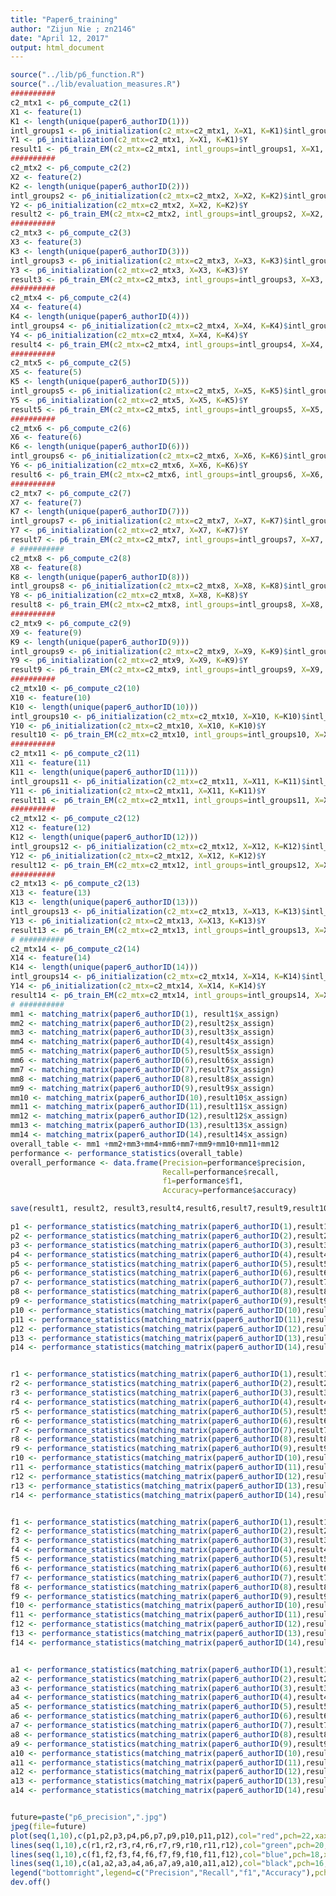 ```yaml
---
title: "Paper6_training"
author: "Zijun Nie ; zn2146"
date: "April 12, 2017"
output: html_document
---
```


```r
source("../lib/p6_function.R")
source("../lib/evaluation_measures.R")
##########
c2_mtx1 <- p6_compute_c2(1)
X1 <- feature(1)
K1 <- length(unique(paper6_authorID(1)))
intl_groups1 <- p6_initialization(c2_mtx=c2_mtx1, X=X1, K=K1)$intl_groups
Y1 <- p6_initialization(c2_mtx=c2_mtx1, X=X1, K=K1)$Y
result1 <- p6_train_EM(c2_mtx=c2_mtx1, intl_groups=intl_groups1, X=X1, Y=Y1, K=K1)
##########
c2_mtx2 <- p6_compute_c2(2)
X2 <- feature(2)
K2 <- length(unique(paper6_authorID(2)))
intl_groups2 <- p6_initialization(c2_mtx=c2_mtx2, X=X2, K=K2)$intl_groups
Y2 <- p6_initialization(c2_mtx=c2_mtx2, X=X2, K=K2)$Y
result2 <- p6_train_EM(c2_mtx=c2_mtx2, intl_groups=intl_groups2, X=X2, Y=Y2, K=K2)
##########
c2_mtx3 <- p6_compute_c2(3)
X3 <- feature(3)
K3 <- length(unique(paper6_authorID(3)))
intl_groups3 <- p6_initialization(c2_mtx=c2_mtx3, X=X3, K=K3)$intl_groups
Y3 <- p6_initialization(c2_mtx=c2_mtx3, X=X3, K=K3)$Y
result3 <- p6_train_EM(c2_mtx=c2_mtx3, intl_groups=intl_groups3, X=X3, Y=Y3, K=K3)
##########
c2_mtx4 <- p6_compute_c2(4)
X4 <- feature(4)
K4 <- length(unique(paper6_authorID(4)))
intl_groups4 <- p6_initialization(c2_mtx=c2_mtx4, X=X4, K=K4)$intl_groups
Y4 <- p6_initialization(c2_mtx=c2_mtx4, X=X4, K=K4)$Y
result4 <- p6_train_EM(c2_mtx=c2_mtx4, intl_groups=intl_groups4, X=X4, Y=Y4, K=K4)
##########
c2_mtx5 <- p6_compute_c2(5)
X5 <- feature(5)
K5 <- length(unique(paper6_authorID(5)))
intl_groups5 <- p6_initialization(c2_mtx=c2_mtx5, X=X5, K=K5)$intl_groups
Y5 <- p6_initialization(c2_mtx=c2_mtx5, X=X5, K=K5)$Y
result5 <- p6_train_EM(c2_mtx=c2_mtx5, intl_groups=intl_groups5, X=X5, Y=Y5, K=K5)
##########
c2_mtx6 <- p6_compute_c2(6)
X6 <- feature(6)
K6 <- length(unique(paper6_authorID(6)))
intl_groups6 <- p6_initialization(c2_mtx=c2_mtx6, X=X6, K=K6)$intl_groups
Y6 <- p6_initialization(c2_mtx=c2_mtx6, X=X6, K=K6)$Y
result6 <- p6_train_EM(c2_mtx=c2_mtx6, intl_groups=intl_groups6, X=X6, Y=Y6, K=K6)
##########
c2_mtx7 <- p6_compute_c2(7)
X7 <- feature(7)
K7 <- length(unique(paper6_authorID(7)))
intl_groups7 <- p6_initialization(c2_mtx=c2_mtx7, X=X7, K=K7)$intl_groups
Y7 <- p6_initialization(c2_mtx=c2_mtx7, X=X7, K=K7)$Y
result7 <- p6_train_EM(c2_mtx=c2_mtx7, intl_groups=intl_groups7, X=X7, Y=Y7, K=K7)
# ##########
c2_mtx8 <- p6_compute_c2(8)
X8 <- feature(8)
K8 <- length(unique(paper6_authorID(8)))
intl_groups8 <- p6_initialization(c2_mtx=c2_mtx8, X=X8, K=K8)$intl_groups
Y8 <- p6_initialization(c2_mtx=c2_mtx8, X=X8, K=K8)$Y
result8 <- p6_train_EM(c2_mtx=c2_mtx8, intl_groups=intl_groups8, X=X8, Y=Y8, K=K8)
##########
c2_mtx9 <- p6_compute_c2(9)
X9 <- feature(9)
K9 <- length(unique(paper6_authorID(9)))
intl_groups9 <- p6_initialization(c2_mtx=c2_mtx9, X=X9, K=K9)$intl_groups
Y9 <- p6_initialization(c2_mtx=c2_mtx9, X=X9, K=K9)$Y
result9 <- p6_train_EM(c2_mtx=c2_mtx9, intl_groups=intl_groups9, X=X9, Y=Y9, K=K9)
##########
c2_mtx10 <- p6_compute_c2(10)
X10 <- feature(10)
K10 <- length(unique(paper6_authorID(10)))
intl_groups10 <- p6_initialization(c2_mtx=c2_mtx10, X=X10, K=K10)$intl_groups
Y10 <- p6_initialization(c2_mtx=c2_mtx10, X=X10, K=K10)$Y
result10 <- p6_train_EM(c2_mtx=c2_mtx10, intl_groups=intl_groups10, X=X10, Y=Y10, K=K10)
##########
c2_mtx11 <- p6_compute_c2(11)
X11 <- feature(11)
K11 <- length(unique(paper6_authorID(11)))
intl_groups11 <- p6_initialization(c2_mtx=c2_mtx11, X=X11, K=K11)$intl_groups
Y11 <- p6_initialization(c2_mtx=c2_mtx11, X=X11, K=K11)$Y
result11 <- p6_train_EM(c2_mtx=c2_mtx11, intl_groups=intl_groups11, X=X11, Y=Y11, K=K11)
##########
c2_mtx12 <- p6_compute_c2(12)
X12 <- feature(12)
K12 <- length(unique(paper6_authorID(12)))
intl_groups12 <- p6_initialization(c2_mtx=c2_mtx12, X=X12, K=K12)$intl_groups
Y12 <- p6_initialization(c2_mtx=c2_mtx12, X=X12, K=K12)$Y
result12 <- p6_train_EM(c2_mtx=c2_mtx12, intl_groups=intl_groups12, X=X12, Y=Y12, K=K12)
##########
c2_mtx13 <- p6_compute_c2(13)
X13 <- feature(13)
K13 <- length(unique(paper6_authorID(13)))
intl_groups13 <- p6_initialization(c2_mtx=c2_mtx13, X=X13, K=K13)$intl_groups
Y13 <- p6_initialization(c2_mtx=c2_mtx13, X=X13, K=K13)$Y
result13 <- p6_train_EM(c2_mtx=c2_mtx13, intl_groups=intl_groups13, X=X13, Y=Y13, K=K13)
# ##########
c2_mtx14 <- p6_compute_c2(14)
X14 <- feature(14)
K14 <- length(unique(paper6_authorID(14)))
intl_groups14 <- p6_initialization(c2_mtx=c2_mtx14, X=X14, K=K14)$intl_groups
Y14 <- p6_initialization(c2_mtx=c2_mtx14, X=X14, K=K14)$Y
result14 <- p6_train_EM(c2_mtx=c2_mtx14, intl_groups=intl_groups14, X=X14, Y=Y14, K=K14)
# ##########
mm1 <- matching_matrix(paper6_authorID(1), result1$x_assign)
mm2 <- matching_matrix(paper6_authorID(2),result2$x_assign)
mm3 <- matching_matrix(paper6_authorID(3),result3$x_assign)
mm4 <- matching_matrix(paper6_authorID(4),result4$x_assign)
mm5 <- matching_matrix(paper6_authorID(5),result5$x_assign)
mm6 <- matching_matrix(paper6_authorID(6),result6$x_assign)
mm7 <- matching_matrix(paper6_authorID(7),result7$x_assign)
mm8 <- matching_matrix(paper6_authorID(8),result8$x_assign)
mm9 <- matching_matrix(paper6_authorID(9),result9$x_assign)
mm10 <- matching_matrix(paper6_authorID(10),result10$x_assign)
mm11 <- matching_matrix(paper6_authorID(11),result11$x_assign)
mm12 <- matching_matrix(paper6_authorID(12),result12$x_assign)
mm13 <- matching_matrix(paper6_authorID(13),result13$x_assign)
mm14 <- matching_matrix(paper6_authorID(14),result14$x_assign)
overall_table <- mm1 +mm2+mm3+mm4+mm6+mm7+mm9+mm10+mm11+mm12
performance <- performance_statistics(overall_table)
overall_performance <- data.frame(Precision=performance$precision,
                                  Recall=performance$recall,
                                  f1=performance$f1,
                                  Accuracy=performance$accuracy)

save(result1, result2, result3,result4,result6,result7,result9,result10,result11,result12,overall_table, overall_performance, file = "../output/paper6.RData")

p1 <- performance_statistics(matching_matrix(paper6_authorID(1),result1$x_assign))$precision
p2 <- performance_statistics(matching_matrix(paper6_authorID(2),result2$x_assign))$precision
p3 <- performance_statistics(matching_matrix(paper6_authorID(3),result3$x_assign))$precision
p4 <- performance_statistics(matching_matrix(paper6_authorID(4),result4$x_assign))$precision
p5 <- performance_statistics(matching_matrix(paper6_authorID(5),result5$x_assign))$precision
p6 <- performance_statistics(matching_matrix(paper6_authorID(6),result6$x_assign))$precision
p7 <- performance_statistics(matching_matrix(paper6_authorID(7),result7$x_assign))$precision
p8 <- performance_statistics(matching_matrix(paper6_authorID(8),result8$x_assign))$precision
p9 <- performance_statistics(matching_matrix(paper6_authorID(9),result9$x_assign))$precision
p10 <- performance_statistics(matching_matrix(paper6_authorID(10),result10$x_assign))$precision
p11 <- performance_statistics(matching_matrix(paper6_authorID(11),result11$x_assign))$precision
p12 <- performance_statistics(matching_matrix(paper6_authorID(12),result12$x_assign))$precision
p13 <- performance_statistics(matching_matrix(paper6_authorID(13),result13$x_assign))$precision
p14 <- performance_statistics(matching_matrix(paper6_authorID(14),result14$x_assign))$precision


r1 <- performance_statistics(matching_matrix(paper6_authorID(1),result1$x_assign))$recall
r2 <- performance_statistics(matching_matrix(paper6_authorID(2),result2$x_assign))$recall
r3 <- performance_statistics(matching_matrix(paper6_authorID(3),result3$x_assign))$recall
r4 <- performance_statistics(matching_matrix(paper6_authorID(4),result4$x_assign))$recall
r5 <- performance_statistics(matching_matrix(paper6_authorID(5),result5$x_assign))$recall
r6 <- performance_statistics(matching_matrix(paper6_authorID(6),result6$x_assign))$recall
r7 <- performance_statistics(matching_matrix(paper6_authorID(7),result7$x_assign))$recall
r8 <- performance_statistics(matching_matrix(paper6_authorID(8),result8$x_assign))$recall
r9 <- performance_statistics(matching_matrix(paper6_authorID(9),result9$x_assign))$recall
r10 <- performance_statistics(matching_matrix(paper6_authorID(10),result10$x_assign))$recall
r11 <- performance_statistics(matching_matrix(paper6_authorID(11),result11$x_assign))$recall
r12 <- performance_statistics(matching_matrix(paper6_authorID(12),result12$x_assign))$recall
r13 <- performance_statistics(matching_matrix(paper6_authorID(13),result13$x_assign))$recall
r14 <- performance_statistics(matching_matrix(paper6_authorID(14),result14$x_assign))$recall


f1 <- performance_statistics(matching_matrix(paper6_authorID(1),result1$x_assign))$f1
f2 <- performance_statistics(matching_matrix(paper6_authorID(2),result2$x_assign))$f1
f3 <- performance_statistics(matching_matrix(paper6_authorID(3),result3$x_assign))$f1
f4 <- performance_statistics(matching_matrix(paper6_authorID(4),result4$x_assign))$f1
f5 <- performance_statistics(matching_matrix(paper6_authorID(5),result5$x_assign))$f1
f6 <- performance_statistics(matching_matrix(paper6_authorID(6),result6$x_assign))$f1
f7 <- performance_statistics(matching_matrix(paper6_authorID(7),result7$x_assign))$f1
f8 <- performance_statistics(matching_matrix(paper6_authorID(8),result8$x_assign))$f1
f9 <- performance_statistics(matching_matrix(paper6_authorID(9),result9$x_assign))$f1
f10 <- performance_statistics(matching_matrix(paper6_authorID(10),result10$x_assign))$f1
f11 <- performance_statistics(matching_matrix(paper6_authorID(11),result11$x_assign))$f1
f12 <- performance_statistics(matching_matrix(paper6_authorID(12),result12$x_assign))$f1
f13 <- performance_statistics(matching_matrix(paper6_authorID(13),result13$x_assign))$f1
f14 <- performance_statistics(matching_matrix(paper6_authorID(14),result14$x_assign))$f1


a1 <- performance_statistics(matching_matrix(paper6_authorID(1),result1$x_assign))$accuracy
a2 <- performance_statistics(matching_matrix(paper6_authorID(2),result2$x_assign))$accuracy
a3 <- performance_statistics(matching_matrix(paper6_authorID(3),result3$x_assign))$accuracy
a4 <- performance_statistics(matching_matrix(paper6_authorID(4),result4$x_assign))$accuracy
a5 <- performance_statistics(matching_matrix(paper6_authorID(5),result5$x_assign))$accuracy
a6 <- performance_statistics(matching_matrix(paper6_authorID(6),result6$x_assign))$accuracy
a7 <- performance_statistics(matching_matrix(paper6_authorID(7),result7$x_assign))$accuracy
a8 <- performance_statistics(matching_matrix(paper6_authorID(8),result8$x_assign))$accuracy
a9 <- performance_statistics(matching_matrix(paper6_authorID(9),result9$x_assign))$accuracy
a10 <- performance_statistics(matching_matrix(paper6_authorID(10),result10$x_assign))$accuracy
a11 <- performance_statistics(matching_matrix(paper6_authorID(11),result11$x_assign))$accuracy
a12 <- performance_statistics(matching_matrix(paper6_authorID(12),result12$x_assign))$accuracy
a13 <- performance_statistics(matching_matrix(paper6_authorID(13),result13$x_assign))$accuracy
a14 <- performance_statistics(matching_matrix(paper6_authorID(14),result14$x_assign))$accuracy


future=paste("p6_precision",".jpg") 
jpeg(file=future)
plot(seq(1,10),c(p1,p2,p3,p4,p6,p7,p9,p10,p11,p12),col="red",pch=22,xaxt="n",ylim=c(0,1),lwd=2,xlab="Dataset",ylab="Performance",main="Paper6 Performance",font.main=2,asp=0,cex=1.2,type="b",lty=1)
lines(seq(1,10),c(r1,r2,r3,r4,r6,r7,r9,r10,r11,r12),col="green",pch=20,xaxt="n",ylim=c(0,1),lwd=2,font.main=2,asp=0,cex=1.2,type="b",lty=2)
lines(seq(1,10),c(f1,f2,f3,f4,f6,f7,f9,f10,f11,f12),col="blue",pch=18,xaxt="n",ylim=c(0,1),lwd=2,font.main=2,asp=0,cex=1.2,type="b",lty=3)
lines(seq(1,10),c(a1,a2,a3,a4,a6,a7,a9,a10,a11,a12),col="black",pch=16,xaxt="n",ylim=c(0,1),lwd=2,font.main=2,asp=0,cex=1.2,type="b",lty=4)
legend("bottomright",legend=c("Precision","Recall","f1","Accuracy"),pch=c(22,20,18,16),col=c("red","green","blue"),lwd=2,lty=c(1,2,3,4))
dev.off()
```



